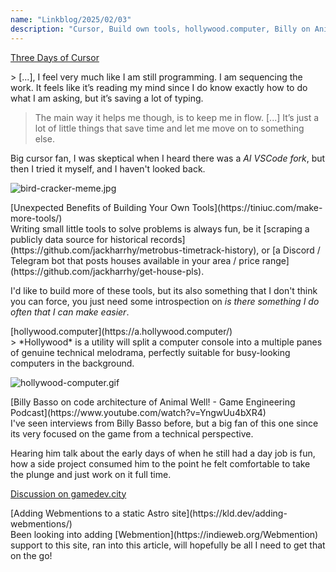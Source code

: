 ```yaml
---
name: "Linkblog/2025/02/03"
description: "Cursor, Build own tools, hollywood.computer, Billy on Animal Well tech, Webmentions on Astro"
---
```


[Three Days of Cursor](https://loufranco.com/blog/three-days-of-cursor)

<div class="ml-[calc(1*1rem)] mb-8">
> [...], I feel very much like I am still programming. I am sequencing the work. It feels like it’s reading my mind since I do know exactly how to do what I am asking, but it’s saving a lot of typing.

> The main way it helps me though, is to keep me in flow. [...] It’s just a lot of little things that save time and let me move on to something else.

Big cursor fan, I was skeptical when I heard there was a _AI VSCode fork_, but then I tried it myself, and I haven't looked back.

![bird-cracker-meme.jpg](/asset/bird-cracker-meme_1738600636992_0.jpg)

</div>
[Unexpected Benefits of Building Your Own Tools](https://tiniuc.com/make-more-tools/)

<div class="ml-[calc(1*1rem)] mb-8">
Writing small little tools to solve problems is always fun, be it [scraping a publicly data source for historical records](https://github.com/jackharrhy/metrobus-timetrack-history), or [a Discord / Telegram bot that posts houses available in your area / price range](https://github.com/jackharrhy/get-house-pls).

I'd like to build more of these tools, but its also something that I don't think you can force, you just need some introspection on _is there something I do often that I can make easier_.

</div>
[hollywood.computer](https://a.hollywood.computer/)

<div class="ml-[calc(1*1rem)] mb-8">
> *Hollywood* is a utility will split a computer console into a multiple panes of genuine technical melodrama, perfectly suitable for busy-looking computers in the background.

![hollywood-computer.gif](/asset/hollywood-computer_1738601918638_0.gif)

</div>
[Billy Basso on code architecture of Animal Well! - Game Engineering Podcast](https://www.youtube.com/watch?v=YngwUu4bXR4)

<div class="ml-[calc(1*1rem)] mb-8">
I've seen interviews from Billy Basso before, but a big fan of this one since its very focused on the game from a technical perspective.

Hearing him talk about the early days of when he still had a day job is fun, how a side project consumed him to the point he felt comfortable to take the plunge and just work on it full time.

[Discussion on gamedev.city](https://gamedev.city/s/fakfuy/game_engineering_podcast_billy_basso_on)

</div>
[Adding Webmentions to a static Astro site](https://kld.dev/adding-webmentions/)

<div class="ml-[calc(1*1rem)] mb-8">
Been looking into adding [Webmention](https://indieweb.org/Webmention) support to this site, ran into this article, will hopefully be all I need to get that on the go!

</div>

